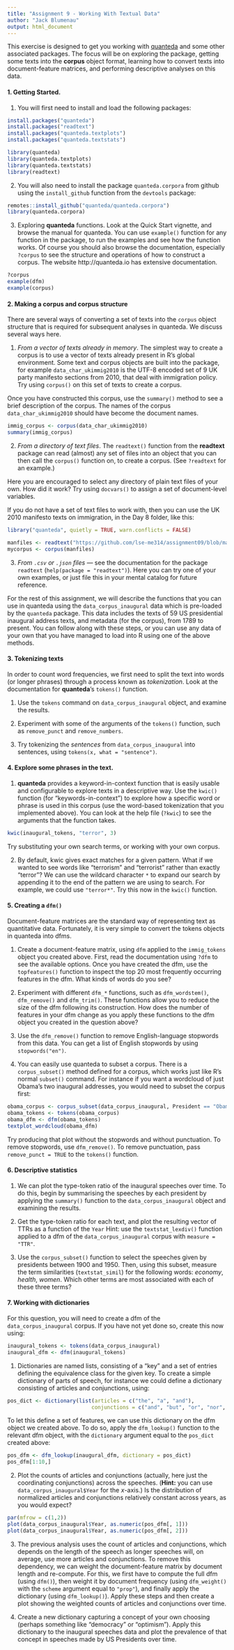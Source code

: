 ```yaml
---
title: "Assignment 9 - Working With Textual Data"
author: "Jack Blumenau"
output: html_document
---
```


This exercise is designed to get you working with [quanteda](https://quanteda.io) and some other associated packages.  The focus will be on exploring the package, getting some texts into the **corpus** object format, learning how to convert texts into document-feature matrices, and performing descriptive analyses on this data.  

#### 1. Getting Started.

1. You will first need to install and load the following packages: 

```r
install.packages("quanteda")
install.packages("readtext")
install.packages("quanteda.textplots")
install.packages("quanteda.textstats")
```

```r
library(quanteda)
library(quanteda.textplots)
library(quanteda.textstats)
library(readtext)
```

2. You will also need to install the package `quanteda.corpora` from github using the `install_github` function from the `devtools` package: 

```r
remotes::install_github("quanteda/quanteda.corpora")
library(quanteda.corpora)
```
    
    
3. Exploring **quanteda** functions. Look at the Quick Start vignette, and browse the manual for quanteda.  You can use `example()` function for any function in the package, to run the examples and see how the function works.  Of course you should also browse the documentation, especially `?corpus` to see the structure and operations of how to construct a corpus.  The website http://quanteda.io has extensive     documentation.

```r
?corpus
example(dfm)
example(corpus)
```


#### 2. Making a corpus and corpus structure

There are several ways of converting a set of texts into the `corpus` object structure that is required for subsequent analyses in quanteda. We discuss several ways here.

1.  *From a vector of texts already in memory*. The simplest way to create a corpus is to use a vector of texts already present in R's global environment. Some text and corpus objects are built into the package, for example `data_char_ukimmig2010` is the UTF-8 encoded set of 9 UK party manifesto sections from 2010, that deal with immigration policy.  Try using `corpus()` on this set of texts to create a corpus.  
      
Once you have constructed this corpus, use the `summary()` method to see a brief description of the corpus.  The names of the corpus `data_char_ukimmig2010` should have become the document names.

```r
immig_corpus <- corpus(data_char_ukimmig2010)
summary(immig_corpus)
```

2. *From a directory of text files*. The `readtext()` function from the **readtext** package can read (almost) any set of files into an object that you can then call the `corpus()` function on, to create a corpus.  (See `?readtext` for an example.)
      
Here you are encouraged to select any directory of plain text files of your own.  How did it work?  Try using `docvars()` to assign a set of document-level variables.
        
If you do not have a set of text files to work with, then you can use the UK 2010 manifesto texts on immigration, in the Day 8 folder, like this:
      
```r
library("quanteda", quietly = TRUE, warn.conflicts = FALSE)
```

```r
manfiles <- readtext("https://github.com/lse-me314/assignment09/blob/master/UKimmigTexts.zip?raw=true")
mycorpus <- corpus(manfiles)
```
   
3. *From `.csv` or `.json` files* --- see the documentation for the package `readtext` (`help(package = "readtext")`). Here you can try one of your own examples, or just file this in your mental catalog for future reference.

For the rest of this assignment, we will describe the functions that you can use in quanteda using the `data_corpus_inaugural` data which is pre-loaded by the `quanteda` package. This data includes the texts of 59 US presidential inaugural address texts, and metadata (for the corpus), from 1789 to present. You can follow along with these steps, or you can use any data of your own that you have managed to load into R using one of the above methods.

#### 3. Tokenizing texts

In order to count word frequencies, we first need to split the text into words (or longer phrases) through a process known as *tokenization*.  Look at the documentation for **quanteda**'s `tokens()` function.  

1. Use the `tokens` command on `data_corpus_inaugural` object, and examine the results. 

2. Experiment with some of the arguments of the `tokens()` function, such as `remove_punct` and `remove_numbers`.

3. Try tokenizing the *sentences* from `data_corpus_inaugural` into sentences, using `tokens(x, what = "sentence")`. 

#### 4. Explore some phrases in the text.  

1. **quanteda** provides a keyword-in-context function that is easily usable and configurable to explore texts in a descriptive way. Use the `kwic()` function (for "keywords-in-context") to explore how a specific word or phrase is used in this corpus (use the word-based tokenization that you implemented above). You can look at the help file (`?kwic`) to see the arguments that the function takes.
      
```r
kwic(inaugural_tokens, "terror", 3)
```

Try substituting your own search terms, or working with your own corpus.

2. By default, kwic gives exact matches for a given pattern. What if we wanted to see words like "terrorism" and "terrorist" rather than exactly "terror"? We can use the wildcard character `*` to expand our search by appending it to the end of the pattern we are using to search. For example, we could use `"terror*"`. Try this now in the `kwic()` function.

#### 5. Creating a `dfm()`

Document-feature matrices are the standard way of representing text as quantitative data. Fortunately, it is very simple to convert the tokens objects in quanteda into dfms.

1. Create a document-feature matrix, using `dfm` applied to the `immig_tokens` object you created above.  First, read the documentation using `?dfm` to see the available options. Once you have created the dfm, use the `topfeatures()` function to inspect the top 20 most frequently occurring features in the dfm. What kinds of words do you see?

2. Experiment with different `dfm_*` functions, such as `dfm_wordstem()`, `dfm_remove()` and `dfm_trim()`. These functions allow you to reduce the size of the dfm following its construction. How does the number of features in your dfm change as you apply these functions to the dfm object you created in the question above?

3. Use the `dfm_remove()` function to remove English-language stopwords from this data. You can get a list of English stopwords by using `stopwords("en")`.
   
4.  You can easily use quanteda to subset a corpus. There is a `corpus_subset()` method defined for a corpus, which works just like R's normal `subset()` command.  For instance if you want a wordcloud of just Obama's two inaugural addresses, you would need to subset the corpus first:
   
```r
obama_corpus <- corpus_subset(data_corpus_inaugural, President == "Obama")
obama_tokens <- tokens(obama_corpus)
obama_dfm <- dfm(obama_tokens)
textplot_wordcloud(obama_dfm)
```

Try producing that plot without the stopwords and without punctuation. To remove stopwords, use `dfm_remove()`. To remove punctuation, pass `remove_punct = TRUE` to the `tokens()` function.

#### 6. Descriptive statistics

1.  We can plot the type-token ratio of the inaugural speeches over time. To do this, begin by summarising the speeches by each president by applying the `summary()` function to the `data_corpus_inaugural` object and examining the results.

2.  Get the type-token ratio for each text, and plot the resulting vector of TTRs as a function of the `Year`  Hint: use the `textstat_lexdiv()` function applied to a dfm of the `data_corpus_inaugural` corpus with `measure = "TTR"`.        

3. Use the `corpus_subset()` function to select the speeches given by presidents between 1900 and 1950. Then, using this subset, measure the term similarities (`textstat_simil`) for the following words: *economy*, *health*, *women*. Which other terms are most associated with each of these three terms?


#### 7. Working with dictionaries

For this question, you will need to create a dfm of the `data_corpus_inaugural` corpus. If you have not yet done so, create this now using:

```r

inaugural_tokens <- tokens(data_corpus_inaugural)
inaugural_dfm <- dfm(inaugural_tokens)

```

1. Dictionaries are named lists, consisting of a "key" and a set of entries defining the equivalence class for the given key.  To create a simple dictionary of parts of speech, for instance we could define a dictionary consisting of articles and conjunctions, using:

```r

pos_dict <- dictionary(list(articles = c("the", "a", "and"),
                           conjunctions = c("and", "but", "or", "nor", "for", "yet", "so")))

```

To let this define a set of features, we can use this dictionary on the dfm object we created above. To do so, apply the `dfm_lookup()` function to the relevant dfm object, with the `dictionary` argument equal to the `pos_dict` created above:

```r

pos_dfm <- dfm_lookup(inaugural_dfm, dictionary = pos_dict)
pos_dfm[1:10,]

```

2. Plot the counts of articles and conjunctions (actually, here just the coordinating conjunctions) across the speeches. (**Hint:** you can use `data_corpus_inaugural$Year` for the *x*-axis.) Is the distribution of normalized articles and conjunctions relatively constant across years, as you would expect?

```r
par(mfrow = c(1,2))
plot(data_corpus_inaugural$Year, as.numeric(pos_dfm[, 1]))
plot(data_corpus_inaugural$Year, as.numeric(pos_dfm[, 2]))
```

3. The previous analysis uses the count of articles and conjunctions, which depends on the length of the speech as longer speeches will, on average, use more articles and conjunctions. To remove this dependency, we can weight the document-feature matrix by document length and re-compute. For this, we first have to compute the full dfm (using `dfm()`), then weight it by document frequency (using `dfm_weight()` with the `scheme` argument equal to `"prop"`), and finally apply the dictionary (using `dfm_lookup()`). Apply these steps and then create a plot showing the weighted counts of articles and conjunctions over time.

4. Create a new dictionary capturing a concept of your own choosing (perhaps something like "democracy" or "optimism"). Apply this dictionary to the inaugural speeches data and plot the prevalence of that concept in speeches made by US Presidents over time.

